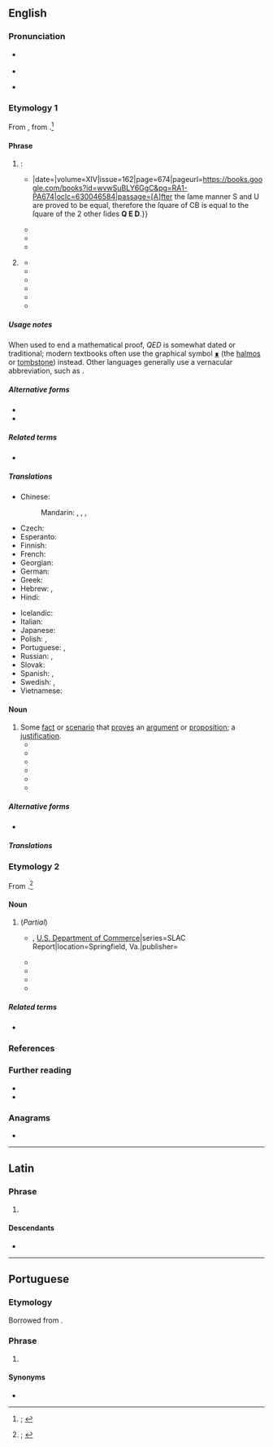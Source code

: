 {{also|Q.E.D.}}
==English==
{{was wotd|2020|January|24}}

===Pronunciation===
* {{a|RP}} {{IPA|en|/ˌkjuːiːˈdiː/}}
* {{audio|en|En-uk-QED.oga|Audio (RP)}}
* {{a|GA}} {{IPA|en|/ˌkjuˌiˈdi/}}

===Etymology 1===
From {{der|en|LL.|q.e.d.}}, from {{der|en|la|quod erat demonstrandum|q(uod) e(rat) d(emonstrandum)}}.<ref>{{R:OED Online|entry=Q.E.D.|pos=''int.'' and ''n.{{sup|1}}''|noformat=yes|id=240240|date=December 2007|nodot=yes}}; {{R:Lexico|pos=abbrev}}</ref>

====Phrase====
{{en-phrase}}

# {{lb|en|mathematics|dated}} {{initialism of|en|quod erat demonstrandum|t=what had to be proved; what was to be demonstrated|nodot=1}}: {{non-gloss definition|placed at the end of a [[mathematical]] [[proof]] to [[show#Verb|show]] that the [[theorem]] under [[discussion]] is [[prove]]d.}}
#* {{quote-journal|en|author=Mr. Ash|title=A New and Easy Way of Demonstrating Some Propositions in {{w|Euclid}} |journal=[[w:Philosophical Transactions of the Royal Society|Philosophical Transactions: Giving Some Accompt of the Present Undertakings, Studies and Labours of the Ingenious in Many Considerable Parts of the World]]|location=London|publisher=Printed by T. R. for John Martyn, printer to the {{w|Royal Society}}; {{...|at the Bell in St. Pauls Church-Yard.}}|date={{J2G|20 August 1684}}|volume=XIV|issue=162|page=674|pageurl=https://books.google.com/books?id=wvwSuBLY6GgC&pg=RA1-PA674|oclc=630046584|passage=[A]fter the ſame manner S and U are proved to be equal, therefore the ſquare of CB is equal to the ſquare of the 2 other ſides '''Q E D'''.}}
#* {{quote-book|en|author=Benjamin Donn|authorlink=Benjamin Donn|chapter=An Essay on Plane Geometry|title=The Geometrician: Containing Essays on Plane Geometry, and Trigonometry:{{nb...|With the Application to the Solutions of a Variety of Problems, with are of Great Use in Measuring Heights and Distances of Places, Surveying of Counties, Sea-coasts, &c.}}|edition=2nd|location=London|publisher=Sold by [[w:Joseph Johnson (publisher)|J[oseph] Johnson]],{{nb...|in St. Paul’s Church-Yard.}}|year=1775|section=paragraph 59|section=book I (The Introduction)|page=10|pageurl=https://books.google.com/books?id=gKk2AAAAMAAJ&pg=RA1-PA10|oclc=23635601|passage={{smallcaps|Theorem 2}}. ''The Angles'' <math>B</math>, <math>C</math>, ''at the Baſe of an Iſoceles Triangle'' <math>ABC</math>'', are equal to each other; and a Line'' <math>AD</math> ''biſecting the Angle'' <math>BAC</math>, ''divides the Baſe into two equal Parts, and is perpendicular thereto.'' For becauſe the Line <math>AD</math> biſects the <math>\angle A</math>, that is, makes the <math>\angle BAD = \angle CAD</math>, and Side <math>AB</math> is <math>= AC</math>, and <math>AD</math> common to both, the <math>\triangle ABD = \triangle ACD</math>; <math>\angle B = \angle C</math>, and <math>\angle ADB = \angle ADC</math>; <math>\because AD \perp</math> to <math>BC</math>. '''Q.E.D.'''}}
#* {{quote-book|en|chapter=The Mathematical Repository, Nº 63|title=The Gentleman’s Diary, or The Mathematical Repository; an Almanack for the Year of Our Lord 1803:{{nb...|Being the Seventh after Bissextile. Containing Many Useful and Entertaining Particulars, peculiarly Adapted to the Ingenious Gentlemen Engaged in the Study and Practice of the Mathematicks. The Sixty-third Almanack Published of this Kind; and the Fifty-first of the New Style in England.}}|location=London|publisher=Printed for the [[w:Worshipful Company of Stationers and Newspaper Makers|Company of Stationers]] by [[w:John Nichols (printer)|Nichols and Son]],{{nb...|Red Lion Passage, Fleet-street.}}; [a]nd sold by George Greenhill,{{nb...|Treasurer to the Company, at their Hall, Ludgate-Street.}}|year=1803|page=33|pageurl=https://books.google.com/books?id=pyMsAAAAMAAJ&pg=PA33|oclc=225667331|passage=Now let any right line meet four harmonicals in <math>A</math>, <math>C</math>, <math>B</math>, <math>D</math>, and if thoſe harmonicals be parallel, the thing is evident; but, if they interſect in V, draw <math>ECF</math> parallel to <math>VD</math>, the line moſt remote from <math>C</math>; then, by the firſt part, <math>EC = CF</math>, and <math>AD:AC::VD:EC</math> or <math>CF</math>. Therefore <math>AD:AC::BD:CB</math>. '''q.e.d.'''}}
#* {{quote-book|en|author=William Dunham|authorlink=William Dunham (mathematician)|chapter=Euler and Analytic Number Theory|title=[[w:Leonhard Euler|Euler]]: The Master of Us All|series=The Dolciani Mathematical Expositions|seriesvolume=22|location=[Washington, D.C.]|publisher={{w|Mathematical Association of America}}|year=1999|page=64|pageurl=https://books.google.com/books?id=x7p4tCPPuXoC&pg=PA64|isbn=978-0-88385-328-3|passage=By Cases 1 and 2, we see that any finite collection of <math>4k - 1</math> primes cannot contain all such primes. Thus there are infinitely many primes of this type. '''Q.E.D.'''}}
# {{lb|en|by extension}} {{non-gloss definition|Used to [[indicate]] that an [[argument]] or [[proposition]] is proved by the [[existence]] of some [[fact]] or [[scenario]].}}
#* {{RQ:Sterne Tristram Shandy|volume=II|chapter=XIX|page=168|passage=If death, ſaid my father, reaſoning with himſelf, is nothing but the ſeparation of the ſoul from the body;—and if it is true that people can walk about and do their buſineſs without brains,—then certes the ſoul does not inhabit there. '''Q.E.D.'''}}
#* {{RQ:Irving History of New York|volume=I|chapter=IV|page=42|passage=That this part of the world has actually ''been peopled'' ('''Q.E.D.''') to support which, we have living proofs in the numerous tribes of Indians that inhabit it.}}
#* {{RQ:Scott Tales of My Landlord 2|volume=IV|chapter=VI|page=120|passage=''Ergo'', Reuben Butler might take possession of the parish of Knocktarlitie, without forfeiting his friendship or favour—'''Q.E.D.'''}}
#* {{quote-book|en|author=Daniel Waterland|authorlink=Daniel Waterland|chapter=A Second Defence of Some Queries Relating to Dr. Clarke’s Scheme of the Holy Trinity: In Answer to the Country Clergyman’s Reply|title=The Works of the Rev. Daniel Waterland, D.D.{{nb...|formerly Master of Magdalene College, Cambridge, Canon of Windsor, and Archdeacon of Middlesex; now First Collected and Arranged. To which is Prefixed, A Review of the Authors Life and Writings, by William van Mildert, D.D. Lord Bishop of Llandaff.}}|location=Oxford, Oxfordshire|publisher=At the [[w:Oxford University Press|Clarendon Press]]|year=1823|volume=III|section=query III|page=165|pageurl=https://books.google.com/books?id=D4YNAAAAQAAJ&pg=PA165|oclc=957692334|passage=[I]f the Son [of God] be in ''nature'' equal to the Father, he is also equal in ''Godhead'', which is a word expressing ''nature''; and if equal in ''Godhead'', equally God ''supreme''. '''Q.E.D.'''}}
#* {{quote-book|en|author=Benedict de Spinoza [''i.e.'', {{w|Baruch Spinoza}}]|author2=R[obert] Willis|chapter=[The [[w:Ethics (Spinoza)|Ethics]].] Part I.—Of God.|title=Benedict de Spinoza; His Life, Correspondence, and Ethics|location=London|publisher=[[w:Nicholas Trübner|Trübner & Co.]],{{nb...|60, Paternoster Row.}}|year=1870|page=418|pageurl=https://books.google.com/books?id=isIwAAAAYAAJ&pg=PA418|oclc=1021877894|passage=Prop[osition] VI. One substance cannot be produced by another substance. ''Demonst''[''ration'']. In the preceding proposition we have seen that there cannot in the nature of things be two Substances of the same attributes, or that they have anything in common (by Prop. II.); and so (by Prop. III.) one cannot be the cause of, or be produced by, another: '''q.e.d.'''}}
#* {{quote-journal|en|author=C. H. Claudy|title=Tanks|editor=Frank V. Chambers|magazine=The Camera: An Illustrated Magazine Devoted to the Advancement of Photography|location=Philadelphia, Pa.|publisher=The Camera Publishing Company|month=July|year=1908|volume=12|issue=7|page=252|pageurl=https://books.google.com/books?id=KDQyAQAAMAAJ&pg=PA252|oclc=|passage=Of all those on the market, Eastman's is the only one with a solution tight, locking cover. '''Q.E.D.'''}}

=====Usage notes=====
When used to end a mathematical proof, ''QED'' is somewhat dated or traditional; modern textbooks often use the graphical symbol [[∎]] (the [[halmos]] or [[tombstone]]) instead. Other languages generally use a vernacular abbreviation, such as {{noncog|fr|CQFD|t=ce qu'il fallait démontrer}}.

=====Alternative forms=====
* {{l|en|q.e.d.}}
* {{l|en|Q.E.D.}}

=====Related terms=====
* {{l|en|QEF}}

=====Translations=====
{{trans-top|''placed at the end of a mathematical proof to show that the theorem under discussion is proved''}}
* Chinese:
*: Mandarin: {{t|cmn|證畢}}, {{t|cmn|证毕|tr=zhèngbì}}, {{t|cmn|證訖}}, {{t|cmn|证讫|tr=zhèngqì}}
* Czech: {{t|cs|c.b.d.}} {{qualifier|co bylo dokázat}}
* Esperanto: {{t|eo|KEP}} {{qualifier|kio estis pruvota}}
* Finnish: {{t+|fi|MOT}} {{qualifier|mikä oli todistettava}}
* French: {{t+|fr|CQFD}} {{qualifier|ce qu'il fallait démontrer}}
* Georgian: {{t|ka|რ.დ.გ}}
* German: {{t|de|w. z. b. w.}} {{qualifier|was zu beweisen war}}
* Greek: {{t|el|Ό.Έ.Δ.}} {{qualifier|[[όπερ έδει δείξαι]]}}
* Hebrew: {{t+|he|מָשָׁ"ל|tr=masha"l}}, {{t|he|מ.ש.ל.|m-p|tr=m.sh.l.}} {{qualifier|{{l|he||מה שצריך להוכיח}}, {{l|he||מה שרצינו להוכיח}}, etc.}}
* Hindi: {{t|hi|इ. सि.}} {{qualifier|[[इति सिद्धम्]]}}
{{trans-mid}}
* Icelandic: {{t|is|þ.s.s.á.}} {{qualifier|það sem sanna átti}}
* Italian: {{t+|it|CVD}} {{qualifier|come volevasi dimostrare}}
* Japanese: {{t|ja|証明終わり|tr=しょうめいおわり, shōmei owari}}
* Polish: {{t+|pl|c.b.d.o.}}, {{t|pl|c.b.d.u.}}
* Portuguese: {{t|pt|CQD}}, {{t|pt|QED}}
* Russian: {{t+|ru|ч. т. д.}}, {{t+|ru|что и тре́бовалось доказа́ть}}
* Slovak: {{t|sk|Č.B.T.D.}} {{qualifier|čo bolo treba dokázať}}
* Spanish: {{t|es|C.Q.D.}}, {{t|es|como queríamos demostrar}}
* Swedish: {{t+|sv|VSV}} {{qualifier|vilket skulle visas}}, {{t+|sv|VSB}} {{qualifier|vilket skulle bevisas}}
* Vietnamese: {{t+|vi|đpcm}}
{{trans-bottom}}

====Noun====
{{en-noun}}

# Some [[fact]] or [[scenario]] that [[prove]]s an [[argument]] or [[proposition]]; a [[justification]].
#* {{quote-journal|en|author=G. D. Yeats|title=Account of Ann Fooks’s Case of Ischuria and Vomiting of Urine|editors=Samuel Fothergill and John Want|journal=The Medical and Physical Journal|location=London|publisher=Published for the proprietors, by J. Adlard,{{nb...|23, Bartholomew-Close, and 39, Duke-Street, Smithfield}}; and sold by J. Souter,{{nb...|No. 1, Paternoster-Row.}}|month=February|year=1814|volume=XXXI, part 2|issue=180|page=122|pageurl=https://books.google.com/books?id=HRAUAAAAQAAJ&pg=PA122|oclc=1051228262|passage=This was exactly the '''Q.E.D.''' of the paper.}}
#* {{quote-book|en|author=William Magee|authorlink=William Magee (archbishop of Dublin)|chapter=Supplement to the Remarks on the Unitarian Version of the New Testament|title=Discourses and Dissertations on the Scriptural Doctrines of Atonement & Sacrifice;{{nb...|and on the Principal Arguments Advanced, and the Mode of Reasoning Employed, by the Opponents of Those Doctrines as Held by the Established Church: With an Appendix, Containing Some Strictures on Mr. Belsham’s Account of the Unitarian Scheme in His Review of Mr. Wilberforce’s Treatise: Together with Remarks on the Version of the New Testament lately Published by the Unitarians.}}|location=Philadelphia, Pa.|publisher=S. Potter & Co.{{nb...|No. 115, Chestnut Street.}}; Jesper Harding, printer|year=1825|volume=II|section=footnote|page=266|pageurl=https://books.google.com/books?id=moEtAAAAYAAJ&pg=PA266|oclc=191255594|passage=The Unitarian might therefore here easily produce his '''Q.E.D.''' for the exclusion of all but the maintainers of Christ's proper humanity from the pale of Christianity.}}
#* {{quote-book|en|author=“Anglicanus” [pseudonym]|chapter=Letter III|title=View of the Character, Position, and Prospects, of the Edinburgh Bible Society. In Seven Letters|location=Edinburgh|publisher=Printed for Brown & Wardlaw,{{nb...|16 St Andrew Street}}; and sold by M. Ogle,{{nb...|W. Collins, and Wardlaw & Co. Glasgow; and James Duncan, J. Hatchard & Son, and B. J. Holdsworth, London.}}|year=1827|page=24|pageurl=https://books.google.com/books?id=VN4HAAAAQAAJ&pg=PA24|oclc=1062258796|passage=Whoever starts a doubt as to the validity of any of those allegations to which he has set his '''Q.E.D.''' is indicted as a disturber of the peace.}}
#* {{quote-book|en|author=William Magee|authorlink=William Magee (archbishop of Dublin)|chapter=Supplement to the Remarks on the Unitarian Version of the New Testament|title=Discourses and Dissertations on the Scriptural Doctrines of Atonemen t & Sacrifice;{{nb...|and on the Principal Arguments Advanced, and the Mode of Reasoning Employed, by the Opponents of Those Doctrines as Held by the Established Church: With an Appendix, Containing Some Strictures on Mr. Belsham’s Account of the Unitarian Scheme in His Review of Mr. Wilberforce’s Treatise: Together with Remarks on the Version of the New Testament lately Published by the Unitarians.}}|location=Philadelphia, Pa.|publisher=S. Potter & Co.{{nb...|No. 115, Chestnut Street.}}; Jesper Harding, printer|year=1825|volume=II|section=footnote|page=266|pageurl=https://books.google.com/books?id=moEtAAAAYAAJ&pg=PA266|oclc=|passage=The Unitarian might therefore here easily produce his '''Q.E.D.''' for the exclusion of all but the maintainers of Christ's proper humanity from the pale of Christianity.}}
#* {{quote-book|en|author={{w|Ouida}} [pseudonym; Maria Louise Ramé]|chapter=The General’s Match-making; or, Coaches and Cousinship|title=Cecil Castlemaine’s Gage, and Other Novelettes|location=London|publisher=[[w:Chapman & Hall|Chapman and Hall]],{{nb...|193, Piccadilly}}|year=1867|page=233|pageurl=https://books.google.com/books?id=50RWAAAAcAAJ&pg=PA233|oclc=35980974|passage=We all go in for the dolce here except you, and you're such a patent machine for turning about '''Q.E.D.s''' by the dozen, that you can no more help working than the bedmaker can help taking my tea and saying the cat did it, [...]}}
#* {{quote-journal|en|author=Nina Melville|title=The Theatre|editor=[[w:V. F. Calverton|V[ictor] F[rancis] Calverton]] [pseudonym; George Goetz]|magazine=[[w:Modern Quarterly (American magazine)|The Modern Monthly: An Independent Journal of Radical Opinion]]|month=April|year=1936|volume=IX|issue=9|page=27|pageurl=https://books.google.com/books?id=RoweAQAAMAAJ&pg=PA27|column=1|oclc=4756578|passage=The same thing, I believe, that was lacking in ''Let Freedom Ring''—lack of dramatic integration, lack of dramatic intensity, lack of all these elements, call them what you will, which make a play a play and not a tract, and certainly not a '''Q.E.D.''' thesis.}}

=====Alternative forms=====
* {{l|en|Q.E.D.}}

=====Translations=====
{{trans-see|fact or scenario that proves an argument or proposition|justification}}

===Etymology 2===
From {{m|en|quantum electrodynamics|q(uantum) e(lectro)d(ynamics)}}.<ref>{{R:OED Online|pos=''n.{{sup|2}}''|noformat=yes|id=268897|date=December 2007|nodot=yes}}; {{R:Lexico|pos=abbrev}}</ref>

====Noun====
{{en-noun|-}}

# {{lb|en|physics}} (''Partial'') {{initialism of|en|quantum electrodynamics|nocap=1}}
#* {{quote-book|en|author=W. B. Atwood|chapter=Lepton Nucleon Scattering|editor=Ann Mosher|title=Proceedings of Summer Institute on Particle Physics: July 9–20, 1979: Quantum Chromodynamics}}, [[w:United States Department of Commerce|U.S. Department of Commerce]]|series=SLAC Report|location=Springfield, Va.|publisher={{w|National Technical Information Service|month=January|year=1980|section=part I (Lectures), section 3.1 (The General Scheme)|page=26|pageurl=https://books.google.com/books?id=yPQnAQAAIAAJ&pg=PA26|column=1|oclc=918290331|passage=QCD is a theory of quark interactions much analogous to '''QED''': the interaction is carried by "gluons" (analogous to photons) which couple to the "color" (analogous to charge) of the quarks.}}
#* {{quote-book|en|author=A[nthony] Zee|authorlink=Anthony Zee|chapter=Introduction to the 2006 Edition|mainauthor=[[w:Richard Feynman|Richard P[hillips] Feynman]]|title={{w|QED: The Strange Theory of Light and Matter}}|series=Princeton Science Library|location=Princeton, N.J.; Woodstock, Oxfordshire|publisher={{w|Princeton University Press}}|year=2006|page=xii|pageurl=https://books.google.com/books?id=2o2JfTDiA40C&pg=PR12|isbn=978-0-691-12717-0|passage=By the way, these days '''QED''' is considered a relatively simple example of a quantum field theory.}}
#* {{quote-book|en|author=Brian Cox|authorlink=Brian Cox (physicist)|author2=Jeff Forshaw|authorlink2=Jeff Forshaw|chapter=Interaction|title=The Quantum Universe: Everything that Can Happen Does Happen|location=London|publisher=[[w:Penguin Books|Allen Lane]]|year=2011|page=176|pageurl=https://books.google.com/books?id=sMZWo90635oC&pg=PP221|isbn=978-1-84614-432-5|passage='''QED''' is the theory that explains how electrically charged particles, like electrons, interact with each other and with particles of light (photons). [...] Pretty much everything else&nbsp;– certainly everything you see and feel around you&nbsp;– is explained at the deepest known level by '''QED'''. Matter, light, electricity and magnetism&nbsp;– it is all '''QED'''.}}
#* {{quote-book|en|author=James Everitt|chapter=The Aim and Approach|title=A Wave Theory of Universal Resonance: The Physical Basis of Quantum Electro-dynamics in the Cohesive Mechanics of a Unitary Universal Field|location=[Munich, Bavaria]|publisher=GRIN Verlag|year=2018|volume=1|page=12|pageurl=https://books.google.com/books?id=cwdQDwAAQBAJ&pg=PA12|isbn=978-3-668-65552-2|passage=The aim of this work is essentially twofold: to establish the conception and thus model of a 'unitary universal cohesive field' from 'first principles' within which existing theories, primarily '''QED''' and the foundation of its approach, may be understood both in principle and therefore from any abstruse mathematical perspective extrapolated from it; [...]}}
#* {{quote-book|en|author=Abdus Salam|authorlink=Abdus Salam|chapter=Quantum Electrodynamics|editor=David L. Andrews|title=Photonics: Scientific Foundations, Technology and Applications: Fundamentals of Photonics and Physics|location=Hoboken, N.J.|publisher=[[w:Wiley (publisher)|John Wiley & Sons]]|year=2015|volume=I|section=section 8.10 (Resonance Energy Transfer)|page=271|pageurl=https://books.google.com/books?id=q7stBgAAQBAJ&pg=PA271|isbn=978-1-118-22553-0|passage=Finally, there is still plenty of room to employ and apply '''QED''' theory for predictive purposes, by proposing new phenomena, especially within the realm of photonics, thereby ensuring '''QED''' remains relevant to current and future generations of researchers working in chemical physics.}}

=====Related terms=====
* {{l|en|QCD|t=(partial) initialism of {{m|en|quantum chromodynamics}}}}

===References===
<references />

===Further reading===
* {{pedia|Q.E.D.}}
* {{pedia|quantum electrodynamics}}

===Anagrams===
* {{anagrams|en|a=deq|DEQ}}

----

==Latin==
{{wikipedia|lang=la}}

===Phrase===
{{head|la|phrase}}

# {{l|en|QED|gloss=quod erat demonstrandum}} {{initialism of|la|quod erat demonstrandum}}

====Descendants====
* {{desc|en|QED|gloss=quod erat demonstrandum}}

----

==Portuguese==

===Etymology===
Borrowed from {{bor|pt|la|QED}}.

===Phrase===
{{pt-phrase}}

# {{lb|pt|science}} {{l|en|QED}}

====Synonyms====
* {{l|pt|CQD}}